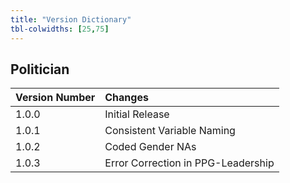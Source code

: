 ```yaml
---
title: "Version Dictionary"
tbl-colwidths: [25,75]
---
```


## Politician
| Version Number | Changes |
| :--- | :--- |
| 1.0.0 | Initial Release |
| 1.0.1 | Consistent Variable Naming |
| 1.0.2 | Coded Gender NAs |
| 1.0.3 | Error Correction in PPG-Leadership |